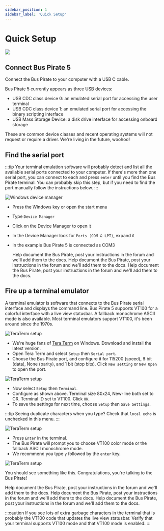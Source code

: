 ```yaml
---
sidebar_position: 1
sidebar_label: 'Quick Setup'
---
```



# Quick Setup

![](./img/quicksetup-1024.jpg)

## Connect Bus Pirate 5

Connect the Bus Pirate to your computer with a USB C cable.

Bus Pirate 5 currently appears as three USB devices:
- USB CDC class device 0: an emulated serial port for accessing the user terminal
- USB CDC class device 1: an emulated serial port for accessing the binary scripting interface
- USB Mass Storage Device: a disk drive interface for accessing onboard storage

These are common device classes and recent operating systems will not request or require a driver. We're living in the future, woohoo!

## Find the serial port

:::tip
Your terminal emulation software will probably detect and list all the available serial ports connected to your computer. If there's more than one serial port, you can connect to each and press ```enter``` until you find the Bus Pirate terminal. You can probably skip this step, but if you need to find the port manually follow the instructions below.
:::

<Tabs groupId="operating-systems" queryString="current-os">
  <TabItem value="win" label="Windows">

![Windows device manager](./img/serialport-windows.png)

- Press the Windows key or open the start menu
- Type ```Device Manager```
- Click on the Device Manager to open it
- In the Device Manager look for ```Ports (COM & LPT)```, expand it
- In the example Bus Pirate 5 is connected as COM3


  </TabItem>
  <TabItem value="linux" label="Linux">Help document the Bus Pirate, post your instructions in the forum and we'll add them to the docs.</TabItem>
  <TabItem value="mac" label="macOS">Help document the Bus Pirate, post your instructions in the forum and we'll add them to the docs.</TabItem>
  <TabItem value="android" label="Android">Help document the Bus Pirate, post your instructions in the forum and we'll add them to the docs.</TabItem>
</Tabs>

## Fire up a terminal emulator

A terminal emulator is software that connects to the Bus Pirate serial interface and displays the command line. Bus Pirate 5 supports VT100 for a colorful interface with a live view statusbar. A fallback monochrome ASCII mode is also available. Most terminal emulators support VT100, it's been around since the 1970s.

<Tabs groupId="operating-systems" queryString="current-os">
  <TabItem value="win" label="Windows">

![TeraTerm setup](./img/teraterm-setup-com.png)

- We're huge fans of [Tera Term](https://ttssh2.osdn.jp/index.html.en) on Windows. Download and install the latest version.
- Open Tera Term and select ```Setup``` then ```Serial port```.
- Choose the Bus Pirate port, and configure it for 115200 (speed), 8 bit (data), None (parity), and 1 bit (stop bits). Click ```New setting``` or ```New Open``` to open the port.

![TeraTerm setup](./img/teraterm-setup-term.png)

- Now select ```Setup``` then ```Terminal```.
- Configure as shown above. Terminal size 80x24, New-line both set to CR, Terminal ID set to VT100. Click ```OK```.
- To save the settings for next time, choose ```Setup``` then ```Save Settings```.

:::tip
Seeing duplicate characters when you type? Check that ```local echo``` is unchecked in this menu.
:::

![TeraTerm setup](./img/teraterm-vt100.png)

- Press ```Enter``` in the terminal. 
- The Bus Pirate will prompt you to choose VT100 color mode or the fallback ASCII monochrome mode. 
- We recommend you type ```y``` followed by the ```enter``` key.

![TeraTerm setup](./img/teraterm-done.png)

You should see something like this. Congratulations, you're talking to the Bus Pirate!



  </TabItem>
  <TabItem value="linux" label="Linux">Help document the Bus Pirate, post your instructions in the forum and we'll add them to the docs.</TabItem>
  <TabItem value="mac" label="macOS">Help document the Bus Pirate, post your instructions in the forum and we'll add them to the docs.</TabItem>
  <TabItem value="android" label="Android">Help document the Bus Pirate, post your instructions in the forum and we'll add them to the docs.</TabItem>
</Tabs>

:::caution
If you see lots of extra garbage characters in the terminal that is probably the VT100 code that updates the live view statusbar. Verify that your terminal supports VT100 mode and that VT100 mode is enabled.
::: 

<DiscourseComments/>

